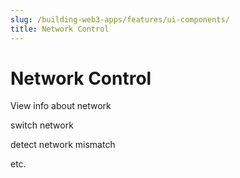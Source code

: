 ---
slug: /building-web3-apps/features/ui-components/
title: Network Control
---

# Network Control

View info about network

switch network

detect network mismatch

etc.
